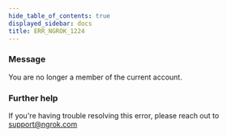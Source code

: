```yaml
---
hide_table_of_contents: true
displayed_sidebar: docs
title: ERR_NGROK_1224
---
```




### Message

You are no longer a member of the current account.

<ErrorDetails error="err_ngrok_1224" />

### Further help

If you're having trouble resolving this error, please reach out to [support@ngrok.com](mailto:support@ngrok.com?subject=Help%20with%20ERR_NGROK_1224)

